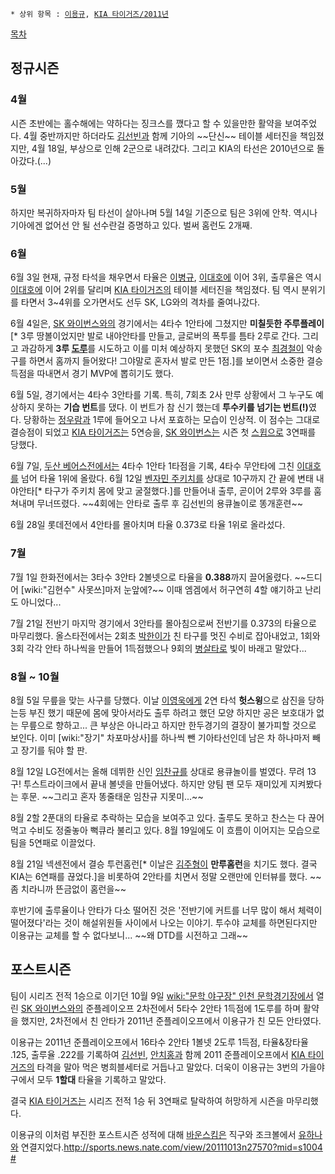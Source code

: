  * 상위 항목 : [[이용규]], [[KIA 타이거즈/2011년]]

[[목차]]
== 정규시즌 ==
=== 4월 ===
시즌 초반에는 홀수해에는 약하다는 징크스를 깼다고 할 수 있을만한 활약을 보여주었다. 4월 중반까지만 하더라도 [[김선빈]]과 함께 기아의 ~~단신~~ 테이블 세터진을 책임졌지만, 4월 18일, 부상으로 인해 2군으로 내려갔다. 그리고 KIA의 타선은 2010년으로 돌아갔다.(...)

=== 5월 ===
하지만 복귀하자마자 팀 타선이 살아나며 5월 14일 기준으로 팀은 3위에 안착. 역시나 기아에겐 없어선 안 될 선수란걸 증명하고 있다. 벌써 홈런도 2개째.

=== 6월 ===
6월 3일 현재, 규정 타석을 채우면서 타율은 [[이병규]], [[이대호]]에 이어 3위, 출루율은 역시 [[이대호]]에 이어 2위를 달리며 [[KIA 타이거즈]]의 테이블 세터진을 책임졌다. 팀 역시 분위기를 타면서 3~4위를 오가면서도 선두 SK, LG와의 격차를 줄여나갔다. 

6월 4일은, [[SK 와이번스]]와의 경기에서는 4타수 1안타에 그쳤지만 '''미칠듯한 주루플레이'''[* 3루 땅볼이었지만 발로 내야안타를 만들고, 글로버의 폭투를 틈타 2루로 간다. 그리고 과감하게 '''3루 [[도루]]'''를 시도하고 이를 미처 예상하지 못했던 SK의 포수 [[최경철]]이 악송구를 하면서 홈까지 들어왔다! 그야말로 혼자서 발로 만든 1점.]를 보이면서 소중한 결승 득점을 따내면서 경기 MVP에 뽑히기도 했다.

6월 5일, 경기에서는 4타수 3안타를 기록. 특히, 7회초 2사 만루 상황에서 그 누구도 예상하지 못하는 '''기습 번트'''를 댔다. 이 번트가 참 신기 했는데 '''투수키를 넘기는 번트(!)'''였다. 당황하는 [[정우람]]과 1루에 들어오고 나서 포효하는 모습이 인상적. 이 점수는 그대로 결승점이 되었고 [[KIA 타이거즈]]는 5연승을, [[SK 와이번스]]는 시즌 첫 [[스윕]]으로 3연패를 당했다.

6월 7일, [[두산 베어스]]전에서는 4타수 1안타 1타점을 기록, 4타수 무안타에 그친 [[이대호]]를 넘어 타율 1위에 올랐다. 6월 12일 [[벤자민 주키치]]를 상대로 10구까지 간 끝에 변태 내야안타[* 타구가 주키치 몸에 맞고 굴절했다.]를 만들어내 출루, 곧이어 2루와 3루를 훔쳐내며 무너뜨렸다. ~~4회에는 안타로 출루 후 김선빈의 용큐놀이로 똥개훈련~~

6월 28일 롯데전에서 4안타를 몰아치며 타율 0.373로 타율 1위로 올라섰다.

=== 7월 ===
7월 1일 한화전에서는 3타수 3안타 2볼넷으로 타율을 '''0.388'''까지 끌어올렸다. ~~드디어 [wiki:"김현수" 사못쓰]마저 눈앞에?~~ 이때 엠겜에서 허구연히 4할 얘기하고 난리도 아니었다...

7월 21일 전반기 마지막 경기에서 3안타를 몰아침으로써 전반기를 0.373의 타율으로 마무리했다. 올스타전에서는 2회초 [[박한이]]가 친 타구를 멋진 수비로 잡아내었고, 1회와 3회 각각 안타 하나씩을 만들어 1득점했으나 9회의 [[병살]]타로 빛이 바래고 말았다...

=== 8월 ~ 10월 ===
8월 5일 무릎을 맞는 사구를 당했다. 이날 [[이영욱]]에게 2연 타석 '''헛스윙'''으로 삼진을 당하는등 부진 했기 때문에 몸에 맞아서라도 출루 하려고 했던 모양 하지만 공은 보호대가 없는 무릎으로 향하고... 큰 부상은 아니라고 하지만 한두경기의 결장이 불가피할 것으로 보인다. 이미 [wiki:"장기" 차포마상사]를 하나씩 뺀 기아타선인데 남은 차 하나마저 빼고 장기를 둬야 할 판.

8월 12일 LG전에서는 올해 데뷔한 신인 [[임찬규]]를 상대로 용큐놀이를 벌였다. 무려 13구! 투스트라이크에서 끝내 볼넷을 만들어냈다. 하지만 양팀 팬 모두 재미있게 지켜봤다는 후문. ~~그리고 혼자 똥줄태운 임찬규 지못미...~~
 
8월 2할 2푼대의 타율로 추락하는 모습을 보여주고 있다. 출루도 못하고 찬스는 다 끊어먹고 수비도 정줄놓아 뻑큐라 불리고 있다. 8월 19일에도 이 흐름이 이어지는 모습으로 팀을 5연패로 이끌었다.

8월 21일 넥센전에서 결승 투런홈런[* 이날은 [[김주형]]이 '''만루홈런'''을 치기도 했다. 결국 KIA는 6연패를 끊었다.]을 비롯하여 2안타를 치면서 정말 오랜만에 인터뷰를 했다. ~~좀 치라니까 뜬금없이 홈런을~~

후반기에 출루율이나 안타가 다소 떨어진 것은 '전반기에 커트를 너무 많이 해서 체력이 떨어졌다'라는 것이 해설위원들 사이에서 나오는 이야기. 투수야 교체를 하면된다지만 이용규는 교체를 할 수 없다보니... ~~왜 DTD를 시전하고 그래~~

== 포스트시즌 ==
팀이 시리즈 전적 1승으로 이기던 10월 9일 [[wiki:"문학 야구장" 인천 문학경기장]]에서 열린 [[SK 와이번스]]와의 준플레이오프 2차전에서 5타수 2안타 1득점에 1도루를 하며 활약을 했지만, 2차전에서 친 안타가 2011년 준플레이오프에서 이용규가 친 모든 안타였다.

이용규는 2011년 준플레이오프에서 16타수 2안타 1볼넷 2도루 1득점, 타율&장타율 .125, 출루율 .222를 기록하여 [[김선빈]], [[안치홍]]과 함께 2011 준플레이오프에서 [[KIA 타이거즈]]의 타격을 말아 먹은 병희블세터로 거듭나고 말았다. 더욱이 이용규는 3번의 가을야구에서 모두 '''1할대''' 타율을 기록하고 말았다. 

결국 [[KIA 타이거즈]]는 시리즈 전적 1승 뒤 3연패로 탈락하여 허망하게 시즌을 마무리했다.

이용규의 이처럼 부진한 포스트시즌 성적에 대해 [[바운스킴]]은 직구와 조크볼에서 [[유하나]]와 연결지었다.[[http://sports.news.nate.com/view/20111013n27570?mid=s1004 #]]
